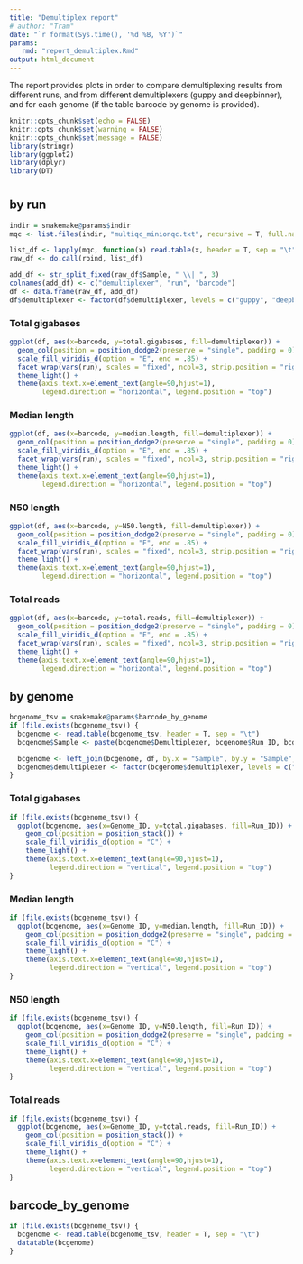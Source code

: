 ```yaml
---
title: "Demultiplex report"
# author: "Tram"
date: "`r format(Sys.time(), '%d %B, %Y')`"
params:
   rmd: "report_demultiplex.Rmd"
output: html_document
---
```

The report provides plots in order to compare demultiplexing results from different runs, and from different demultiplexers (guppy and deepbinner), and for each genome (if the table barcode by genome is provided).

```r
knitr::opts_chunk$set(echo = FALSE)
knitr::opts_chunk$set(warning = FALSE)
knitr::opts_chunk$set(message = FALSE)
library(stringr)
library(ggplot2)
library(dplyr)
library(DT)
```

#  {.tabset .tabset-fade }
## by run
```r
indir = snakemake@params$indir
mqc <- list.files(indir, "multiqc_minionqc.txt", recursive = T, full.names = T)

list_df <- lapply(mqc, function(x) read.table(x, header = T, sep = "\t"))
raw_df <- do.call(rbind, list_df)
```

```r
add_df <- str_split_fixed(raw_df$Sample, " \\| ", 3)
colnames(add_df) <- c("demultiplexer", "run", "barcode")
df <- data.frame(raw_df, add_df)
df$demultiplexer <- factor(df$demultiplexer, levels = c("guppy", "deepbinner"), ordered = F)
```

### Total gigabases

```r
ggplot(df, aes(x=barcode, y=total.gigabases, fill=demultiplexer)) +
  geom_col(position = position_dodge2(preserve = "single", padding = 0)) +
  scale_fill_viridis_d(option = "E", end = .85) +
  facet_wrap(vars(run), scales = "fixed", ncol=3, strip.position = "right") +
  theme_light() +
  theme(axis.text.x=element_text(angle=90,hjust=1),
        legend.direction = "horizontal", legend.position = "top")
```

### Median length

```r
ggplot(df, aes(x=barcode, y=median.length, fill=demultiplexer)) +
  geom_col(position = position_dodge2(preserve = "single", padding = 0)) +
  scale_fill_viridis_d(option = "E", end = .85) +
  facet_wrap(vars(run), scales = "fixed", ncol=3, strip.position = "right") +
  theme_light() +
  theme(axis.text.x=element_text(angle=90,hjust=1),
        legend.direction = "horizontal", legend.position = "top")
```

### N50 length

```r
ggplot(df, aes(x=barcode, y=N50.length, fill=demultiplexer)) +
  geom_col(position = position_dodge2(preserve = "single", padding = 0)) +
  scale_fill_viridis_d(option = "E", end = .85) +
  facet_wrap(vars(run), scales = "fixed", ncol=3, strip.position = "right") +
  theme_light() +
  theme(axis.text.x=element_text(angle=90,hjust=1),
        legend.direction = "horizontal", legend.position = "top")
```

### Total reads

```r
ggplot(df, aes(x=barcode, y=total.reads, fill=demultiplexer)) +
  geom_col(position = position_dodge2(preserve = "single", padding = 0)) +
  scale_fill_viridis_d(option = "E", end = .85) +
  facet_wrap(vars(run), scales = "fixed", ncol=3, strip.position = "right") +
  theme_light() +
  theme(axis.text.x=element_text(angle=90,hjust=1),
        legend.direction = "horizontal", legend.position = "top")
```

## by genome
```r
bcgenome_tsv = snakemake@params$barcode_by_genome
if (file.exists(bcgenome_tsv)) {
  bcgenome <- read.table(bcgenome_tsv, header = T, sep = "\t")
  bcgenome$Sample <- paste(bcgenome$Demultiplexer, bcgenome$Run_ID, bcgenome$ONT_Barcode, sep = " | ")

  bcgenome <- left_join(bcgenome, df, by.x = "Sample", by.y = "Sample", all.x = T)
  bcgenome$demultiplexer <- factor(bcgenome$demultiplexer, levels = c("guppy", "deepbinner"), ordered = F)
}
```

### Total gigabases

```r
if (file.exists(bcgenome_tsv)) {
  ggplot(bcgenome, aes(x=Genome_ID, y=total.gigabases, fill=Run_ID)) +
    geom_col(position = position_stack()) +
    scale_fill_viridis_d(option = "C") +
    theme_light() +
    theme(axis.text.x=element_text(angle=90,hjust=1),
          legend.direction = "vertical", legend.position = "top")
}
```

### Median length

```r
if (file.exists(bcgenome_tsv)) {
  ggplot(bcgenome, aes(x=Genome_ID, y=median.length, fill=Run_ID)) +
    geom_col(position = position_dodge2(preserve = "single", padding = 0)) +
    scale_fill_viridis_d(option = "C") +
    theme_light() +
    theme(axis.text.x=element_text(angle=90,hjust=1),
          legend.direction = "vertical", legend.position = "top")
}
```

### N50 length

```r
if (file.exists(bcgenome_tsv)) {
  ggplot(bcgenome, aes(x=Genome_ID, y=N50.length, fill=Run_ID)) +
    geom_col(position = position_dodge2(preserve = "single", padding = 0)) +
    scale_fill_viridis_d(option = "C") +
    theme_light() +
    theme(axis.text.x=element_text(angle=90,hjust=1),
          legend.direction = "vertical", legend.position = "top")
}
```

### Total reads

```r
if (file.exists(bcgenome_tsv)) {
  ggplot(bcgenome, aes(x=Genome_ID, y=total.reads, fill=Run_ID)) +
    geom_col(position = position_stack()) +
    scale_fill_viridis_d(option = "C") +
    theme_light() +
    theme(axis.text.x=element_text(angle=90,hjust=1),
          legend.direction = "vertical", legend.position = "top")
}
```

## barcode_by_genome
```r
if (file.exists(bcgenome_tsv)) {
  bcgenome <- read.table(bcgenome_tsv, header = T, sep = "\t")
  datatable(bcgenome)
}
```
